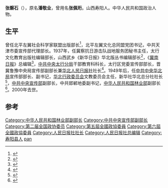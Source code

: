 '''张磐石'''（{{bd|1905年||2000年|6月22日}}），原名'''潘敬业'''，曾用名'''张佩珩'''。山西寿阳人。中华人民共和国政治人物。

== 生平 ==
曾任北平左翼社会科学家联盟出版部长<ref name="周和1994">{{cite book|author=周和|title=中外文学社团流派词典|url=http://books.google.com/books?id=mYASAQAAMAAJ|year=1994|publisher=浙江教育出版社|isbn=978-7-5338-1413-7|page=337}}</ref>，北平左翼文化总同盟党团书记，中共天津市委宣传部代理部长。1937年，任冀察抗日游击队战地服务团秘书主任，太行文化教育出版社编辑部长，山西武乡《新华日报》华北版丛书编辑部长<ref name="廖盖隆罗竹风1990">{{cite book|author1=廖盖隆|author2=罗竹风|author3=范源|title=中囯人名大辞典|url=http://books.google.com/books?id=3BEVAQAAMAAJ|year=1990|publisher=上海辞书出版社|page=1255}}</ref>，《[[冀南日报|冀南日报]]》总编辑<ref name="钱江2008">{{cite book|author=钱江|title=晋冀鲁豫《人民日报》纪实|url=http://books.google.com/books?id=0vdLAQAAIAAJ|year=2008|publisher=人民日报出版社|page=15}}</ref>，[[中共中央太行分局|中共中央太行分局]]干部教育科科长，太行区党委宣传部部长，晋冀鲁豫中央局宣传部副部长兼[[华北人民日报社|华北人民日报社]]社长<ref>{{cite book|title=山西通志: 新闻出版志. 报业篇, 出版篇, 广播电视篇|url=http://books.google.com/books?id=4EcLAQAAMAAJ|publisher=中華書局|page=410}}</ref>。1949年后，任[[中共中央华北局|中共中央华北局]]宣传部部长、副书记，[[华北行政委员会|华北行政委员会]]文教委员会主任，新华社华北总分社社长<ref name="李庄1993">{{cite book|author=李庄|title=人民日报风雨四十年|url=http://books.google.com/books?id=tKy9AAAAIAAJ|year=1993|publisher=人民日报出版社|page=52}}</ref>，[[中共中央宣传部|中共中央宣传部]]副部长，中共邯郸地委副书记，[[中华人民共和国林业部|中华人民共和国林业部]]副部长<ref>{{cite book|title=中国共产党名人录|url=http://books.google.com/books?id=UZUcAQAAMAAJ|year=1997|publisher=四川人民出版社|page=921}}</ref>。2000年去世。

==参考==
{{Reflist}}
{{中国政治人物小作品}}

{{DEFAULTSORT:zhang panshi}}
[[Category:中华人民共和国林业部副部长|Category:中华人民共和国林业部副部长]]
[[Category:中共中央宣传部副部长|Category:中共中央宣传部副部长]]
[[Category:第二届全国政协委员|Category:第二届全国政协委员]]
[[Category:第五屆全國政協委員|Category:第五屆全國政協委員]]
[[Category:第六屆全國政協委員|Category:第六屆全國政協委員]]
[[Category:人民日报社社长|Category:人民日报社社长]]
[[Category:人民日报社总编辑|Category:人民日报社总编辑]]
[[Category:寿阳县人|Category:寿阳县人]]
[[Category:张姓|pan]]